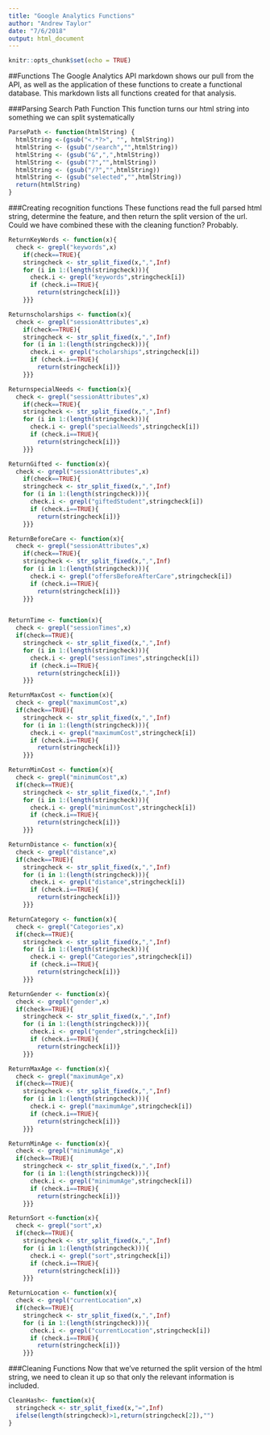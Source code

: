 ```yaml
---
title: "Google Analytics Functions"
author: "Andrew Taylor"
date: "7/6/2018"
output: html_document
---
```


```r
knitr::opts_chunk$set(echo = TRUE)
```

##Functions
The Google Analytics API markdown shows our pull from the API, as well as the application of these functions to create a functional database. This markdown lists all functions created for that analysis.  

###Parsing Search Path Function
This function turns our html string into something we can split systematically
```r
ParsePath <- function(htmlString) {
  htmlString <-(gsub("<.*?>", "", htmlString))
  htmlString <- (gsub("/search","",htmlString))
  htmlString <- (gsub("&",",",htmlString))
  htmlString <- (gsub("?","",htmlString))
  htmlString <- (gsub("/?","",htmlString))
  htmlString <- (gsub("selected","",htmlString))
  return(htmlString)
}
```

###Creating recognition functions
These functions read the full parsed html string, determine the feature, and then return the split version of the url. Could we have combined these with the cleaning function? Probably. 
```r
ReturnKeyWords <- function(x){
  check <- grepl("keywords",x)
    if(check==TRUE){
    stringcheck <- str_split_fixed(x,",",Inf)
    for (i in 1:(length(stringcheck))){
      check.i <- grepl("keywords",stringcheck[i])
      if (check.i==TRUE){
        return(stringcheck[i])}
    }}}

Returnscholarships <- function(x){
  check <- grepl("sessionAttributes",x)
    if(check==TRUE){
    stringcheck <- str_split_fixed(x,",",Inf)
    for (i in 1:(length(stringcheck))){
      check.i <- grepl("scholarships",stringcheck[i])
      if (check.i==TRUE){
        return(stringcheck[i])}
    }}}

ReturnspecialNeeds <- function(x){
  check <- grepl("sessionAttributes",x)
    if(check==TRUE){
    stringcheck <- str_split_fixed(x,",",Inf)
    for (i in 1:(length(stringcheck))){
      check.i <- grepl("specialNeeds",stringcheck[i])
      if (check.i==TRUE){
        return(stringcheck[i])}
    }}}

ReturnGifted <- function(x){
  check <- grepl("sessionAttributes",x)
    if(check==TRUE){
    stringcheck <- str_split_fixed(x,",",Inf)
    for (i in 1:(length(stringcheck))){
      check.i <- grepl("giftedStudent",stringcheck[i])
      if (check.i==TRUE){
        return(stringcheck[i])}
    }}}

ReturnBeforeCare <- function(x){
  check <- grepl("sessionAttributes",x)
    if(check==TRUE){
    stringcheck <- str_split_fixed(x,",",Inf)
    for (i in 1:(length(stringcheck))){
      check.i <- grepl("offersBeforeAfterCare",stringcheck[i])
      if (check.i==TRUE){
        return(stringcheck[i])}
    }}}


ReturnTime <- function(x){
  check <- grepl("sessionTimes",x)
  if(check==TRUE){
    stringcheck <- str_split_fixed(x,",",Inf)
    for (i in 1:(length(stringcheck))){
      check.i <- grepl("sessionTimes",stringcheck[i])
      if (check.i==TRUE){
        return(stringcheck[i])}
    }}}

ReturnMaxCost <- function(x){
  check <- grepl("maximumCost",x)
  if(check==TRUE){
    stringcheck <- str_split_fixed(x,",",Inf)
    for (i in 1:(length(stringcheck))){
      check.i <- grepl("maximumCost",stringcheck[i])
      if (check.i==TRUE){
        return(stringcheck[i])}
    }}}

ReturnMinCost <- function(x){
  check <- grepl("minimumCost",x)
  if(check==TRUE){
    stringcheck <- str_split_fixed(x,",",Inf)
    for (i in 1:(length(stringcheck))){
      check.i <- grepl("minimumCost",stringcheck[i])
      if (check.i==TRUE){
        return(stringcheck[i])}
    }}}

ReturnDistance <- function(x){
  check <- grepl("distance",x)
  if(check==TRUE){
    stringcheck <- str_split_fixed(x,",",Inf)
    for (i in 1:(length(stringcheck))){
      check.i <- grepl("distance",stringcheck[i])
      if (check.i==TRUE){
        return(stringcheck[i])}
    }}}

ReturnCategory <- function(x){
  check <- grepl("Categories",x)
  if(check==TRUE){
    stringcheck <- str_split_fixed(x,",",Inf)
    for (i in 1:(length(stringcheck))){
      check.i <- grepl("Categories",stringcheck[i])
      if (check.i==TRUE){
        return(stringcheck[i])}
    }}}

ReturnGender <- function(x){
  check <- grepl("gender",x)
  if(check==TRUE){
    stringcheck <- str_split_fixed(x,",",Inf)
    for (i in 1:(length(stringcheck))){
      check.i <- grepl("gender",stringcheck[i])
      if (check.i==TRUE){
        return(stringcheck[i])}
    }}}

ReturnMaxAge <- function(x){
  check <- grepl("maximumAge",x)
  if(check==TRUE){
    stringcheck <- str_split_fixed(x,",",Inf)
    for (i in 1:(length(stringcheck))){
      check.i <- grepl("maximumAge",stringcheck[i])
      if (check.i==TRUE){
        return(stringcheck[i])}
    }}}

ReturnMinAge <- function(x){
  check <- grepl("minimumAge",x)
  if(check==TRUE){
    stringcheck <- str_split_fixed(x,",",Inf)
    for (i in 1:(length(stringcheck))){
      check.i <- grepl("minimumAge",stringcheck[i])
      if (check.i==TRUE){
        return(stringcheck[i])}
    }}}

ReturnSort <-function(x){
  check <- grepl("sort",x)
  if(check==TRUE){
    stringcheck <- str_split_fixed(x,",",Inf)
    for (i in 1:(length(stringcheck))){
      check.i <- grepl("sort",stringcheck[i])
      if (check.i==TRUE){
        return(stringcheck[i])}
    }}}

ReturnLocation <- function(x){
  check <- grepl("currentLocation",x)
  if(check==TRUE){
    stringcheck <- str_split_fixed(x,",",Inf)
    for (i in 1:(length(stringcheck))){
      check.i <- grepl("currentLocation",stringcheck[i])
      if (check.i==TRUE){
        return(stringcheck[i])}
    }}}
```


###Cleaning Functions
Now that we've returned the split version of the html string, we need to clean it up so that only the relevant information is included. 
```r
CleanHash<- function(x){
  stringcheck <- str_split_fixed(x,"=",Inf)
  ifelse(length(stringcheck)>1,return(stringcheck[2]),"")
}
```
